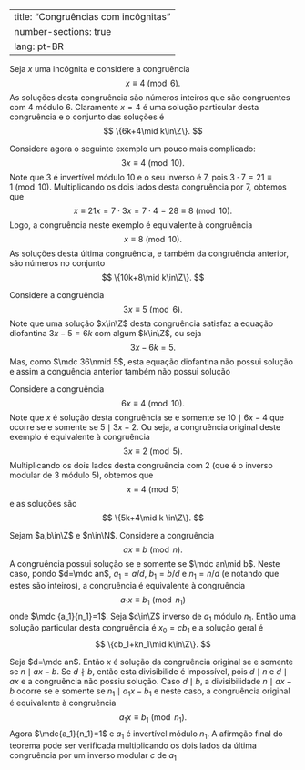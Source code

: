 

---
title: "Congruências com incôgnitas"
number-sections: true
lang: pt-BR
---


:::{#exm-}
Seja $x$ uma incógnita e considere a congruência
$$
x\equiv 4\pmod 6.
$$
As soluções desta congruência são números inteiros que são congruentes com $4$ módulo $6$. Claramente $x=4$ é uma solução particular desta congruência e o conjunto das soluções é
$$
\{6k+4\mid k\in\Z\}.
$$
:::


:::{#exm-}
Considere agora o seguinte exemplo um pouco mais complicado:
$$
3x\equiv 4\pmod {10}.
$$
Note que $3$ é invertível módulo $10$ e o seu inverso é $7$, pois $3\cdot 7=21\equiv 1\pmod {10}$. Multiplicando os dois lados desta congruência por $7$, obtemos que
$$
x\equiv 21x=7\cdot 3x=7\cdot 4=28\equiv 8\pmod{10}.
$$
Logo, a congruência neste exemplo é equivalente à congruência
$$
x\equiv 8\pmod{10}.
$$
As soluções desta última congruência, e também da congruência anterior, são números no conjunto
$$
\{10k+8\mid k\in\Z\}.
$$
:::


:::{#exm-}
Considere a congruência
$$
3x\equiv 5\pmod 6.
$$
Note que uma solução $x\in\Z$ desta congruência satisfaz a equação diofantina $3x-5=6k$ com algum $k\in\Z$, ou seja
$$
3x-6k=5.
$$
Mas, como $\mdc 36\nmid 5$, esta equação diofantina não possui solução e assim a conguência anterior também não possui solução
:::


:::{#exm-}
Considere a congruência
$$
6x\equiv 4\pmod {10}.
$$
Note que $x$ é solução desta congruência se e somente se $10\mid 6x-4$ que ocorre se e somente se $5\mid 3x-2$. Ou seja, a congruência original deste exemplo é equivalente à congruência
$$
3x\equiv 2\pmod{5}.
$$
Multiplicando os dois lados desta congruência com $2$ (que é o inverso modular de $3$ módulo $5$), obtemos que
$$
x\equiv 4\pmod 5
$$
e as soluções são
$$
\{5k+4\mid k \in\Z\}.
$$
:::


:::{#thm-}
Sejam $a,b\in\Z$ e $n\in\N$. Considere a congruência
$$
ax\equiv b\pmod n.
$$
A congruência possui solução se e somente se $\mdc an\mid b$. Neste caso, pondo $d=\mdc an$, $a_1=a/d$, $b_1=b/d$ e $n_1=n/d$ (e notando que estes são inteiros), a congruência é equivalente à congruência
$$
a_1 x\equiv b_1\pmod{n_1}
$$
onde $\mdc {a_1}{n_1}=1$. Seja $c\in\Z$ inverso de $a_1$ módulo $n_1$. Então uma solução particular desta congruência é $x_0=cb_1$ e a solução geral é
$$
\{cb_1+kn_1\mid k\in\Z\}.
$$
:::


:::{.proof}
Seja $d=\mdc an$. Então $x$ é solução da congruência original se e somente se $n\mid ax-b$. Se $d\nmid b$, então esta divisibilide é impossível, pois $d\mid n$ e $d\mid ax$ e a congruência não possiu solução. Caso $d\mid b$, a divisibilidade $n\mid ax-b$ ocorre se e somente se $n_1\mid a_1x-b_1$ e neste caso, a congruência original é equivalente à congruência
$$
a_1 x\equiv b_1\pmod{n_1}.
$$
Agora $\mdc{a_1}{n_1}=1$ e $a_1$ é invertível módulo $n_1$. A afirmção final do teorema pode ser verificada multiplicando os dois lados da última congruência por um inverso modular $c$ de $a_1$
:::


